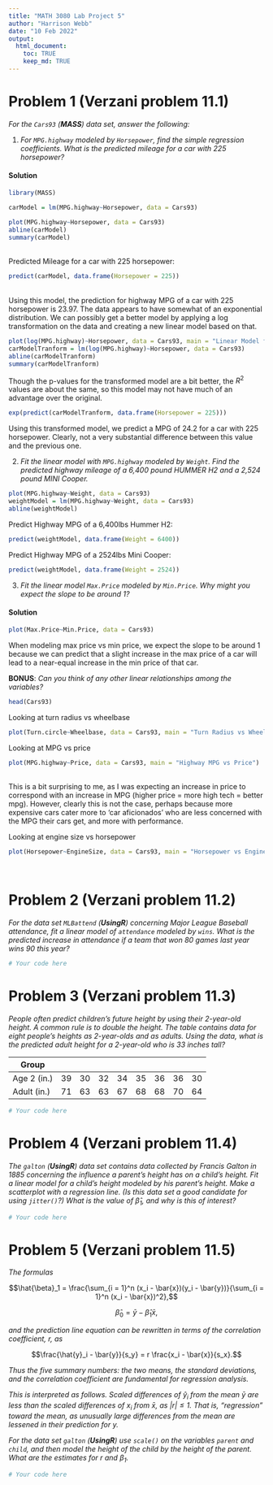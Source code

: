 ```yaml
---
title: "MATH 3080 Lab Project 5"
author: "Harrison Webb"
date: "10 Feb 2022"
output:
  html_document:
    toc: TRUE
    keep_md: TRUE
---
```


# Problem 1 (Verzani problem 11.1)

*For the `Cars93` (**MASS**) data set, answer the following:*

1. *For `MPG.highway` modeled by `Horsepower`, find the simple regression
   coefficients. What is the predicted mileage for a car with 225 horsepower?*
   
#### Solution

```r
library(MASS)
```

```r
carModel = lm(MPG.highway~Horsepower, data = Cars93)

plot(MPG.highway~Horsepower, data = Cars93)
abline(carModel)
summary(carModel)
```
</br>
Predicted Mileage for a car with 225 horsepower:
```r
predict(carModel, data.frame(Horsepower = 225))
```
</br>
Using this model, the prediction for highway MPG of a car with 225 horsepower is 23.97.
The data appears to have somewhat of an exponential distribution. We can possibly get a better model by applying a log transformation on the data and creating a new linear model based on that.

```r
plot(log(MPG.highway)~Horsepower, data = Cars93, main = "Linear Model fit to Transformed Data")
carModelTranform = lm(log(MPG.highway)~Horsepower, data = Cars93)
abline(carModelTranform)
summary(carModelTranform)
```
Though the p-values for the transformed model are a bit better, the $R^2$ values are about the same, so this model may not have much of an advantage over the original.
```r
exp(predict(carModelTranform, data.frame(Horsepower = 225)))
```
Using this transformed model, we predict a MPG of 24.2 for a car with 225 horsepower. Clearly, not a very substantial difference between this value and the previous one.
</br>


2. *Fit the linear model with `MPG.highway` modeled by `Weight`. Find the
   predicted highway mileage of a 6,400 pound HUMMER H2 and a 2,524 pound MINI
   Cooper.*

```r
plot(MPG.highway~Weight, data = Cars93)
weightModel = lm(MPG.highway~Weight, data = Cars93)
abline(weightModel)
```
Predict Highway MPG of a 6,400lbs Hummer H2:
```r
predict(weightModel, data.frame(Weight = 6400))
```

Predict Highway MPG of a 2524lbs Mini Cooper:
```r
predict(weightModel, data.frame(Weight = 2524))
```


3. *Fit the linear model `Max.Price` modeled by `Min.Price`. Why might you
   expect the slope to be around 1?*

#### Solution

```r
plot(Max.Price~Min.Price, data = Cars93)
```
When modeling max price vs min price, we expect the slope to be around 1 because we can predict that a slight increase in the max price of a car will lead to a near-equal increase in the min price of that car.

**BONUS**: *Can you think of any other linear relationships among the
variables?*

```r
head(Cars93)
```
Looking at turn radius vs wheelbase
```r
plot(Turn.circle~Wheelbase, data = Cars93, main = "Turn Radius vs Wheelbase")
```

Looking at MPG vs price
```r
plot(MPG.highway~Price, data = Cars93, main = "Highway MPG vs Price")
```
</br>
This is a bit surprising to me, as I was expecting an increase in price to correspond with an increase in MPG (higher price = more high tech = better mpg). However, clearly this is not the case, perhaps because more expensive cars cater more to 'car aficionados' who are less concerned with the MPG their cars get, and more with performance.

Looking at engine size vs horsepower
```r
plot(Horsepower~EngineSize, data = Cars93, main = "Horsepower vs Engine Size")
```

</br>

# Problem 2 (Verzani problem 11.2)

*For the data set `MLBattend` (**UsingR**) concerning Major League Baseball
attendance, fit a linear model of `attendance` modeled by `wins`. What is the
predicted increase in attendance if a team that won 80 games last year wins 90
this year?*

```r
# Your code here
```

# Problem 3 (Verzani problem 11.3)

*People often predict children's future height by using their 2-year-old height.
A common rule is to double the height. The table contains data for eight
people's heights as 2-year-olds and as adults. Using the data, what is the
predicted adult height for a 2-year-old who is 33 inches tall?*

Group       |    |    |    |    |    |    |    |    |
------------|----|----|----|----|----|----|----|----|
Age 2 (in.) | 39 | 30 | 32 | 34 | 35 | 36 | 36 | 30 |
Adult (in.) | 71 | 63 | 63 | 67 | 68 | 68 | 70 | 64 |

```r
# Your code here
```

# Problem 4 (Verzani problem 11.4)

*The `galton` (**UsingR**) data set contains data collected by Francis Galton in
1885 concerning the influence a parent's height has on a child's height. Fit a
linear model for a child's height modeled by his parent's height. Make a
scatterplot with a regression line. (Is this data set a good candidate for using
`jitter()`?) What is the value of $\hat{\beta}_1$, and why is this of interest?*

```r
# Your code here
```

# Problem 5 (Verzani problem 11.5)

*The formulas*

$$\hat{\beta}_1 = \frac{\sum_{i = 1}^n (x_i - \bar{x})(y_i - \bar{y})}{\sum_{i =
1}^n (x_i - \bar{x})^2},$$

$$\hat{\beta}_0 = \bar{y} - \hat{\beta}_1 \bar{x},$$

*and the prediction line equation can be rewritten in terms of the correlation
coefficient, $r$, as*

$$\frac{\hat{y}_i - \bar{y}}{s_y} = r \frac{x_i - \bar{x}}{s_x}.$$

*Thus the five summary numbers: the two means, the standard deviations, and the
correlation coefficient are fundamental for regression analysis.*

*This is interpreted as follows. Scaled differences of $\hat{y}_i$ from the mean
$\bar{y}$ are less than the scaled differences of $x_i$ from $\bar{x}$, as
$\left|r\right| \le 1$. That is, "regression" toward the mean, as unusually
large differences from the mean are lessened in their prediction for $y$.*

*For the data set `galton` (**UsingR**) use `scale()` on the variables `parent`
and `child`, and then model the height of the child by the height of the parent.
What are the estimates for $r$ and $\beta_1$.*

```r
# Your code here
```

